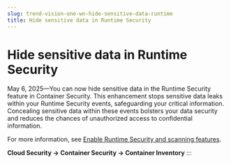 ```yaml
---
slug: trend-vision-one-wn-hide-sensitive-data-runtime
title: Hide sensitive data in Runtime Security
---
```

# Hide sensitive data in Runtime Security

May 6, 2025—You can now hide sensitive data in the Runtime Security feature in Container Security. This enhancement stops sensitive data leaks within your Runtime Security events, safeguarding your critical information. Concealing sensitive data within these events bolsters your data security and reduces the chances of unauthorized access to confidential information.

For more information, see [Enable Runtime Security and scanning features](runtime-security-scanning-kubernete.mdx).

**Cloud Security → Container Security → Container Inventory**
:::
